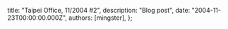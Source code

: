 
  title: "Taipei Office, 11/2004 #2",
  description: "Blog post",
  date: "2004-11-23T00:00:00.000Z",
  authors: [mingster],
};

<p><a href="/img//image_00023.jpg"><img style="clear:all;float:left;cursor:hand;margin:0 10px 10px 0;" alt="" src="/img/image_00023.jpg" border="0" /></a> <br /></p>
